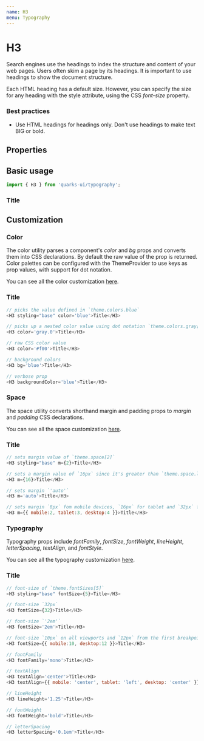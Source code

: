 ```yaml
---
name: H3
menu: Typography
---
```



# H3

Search engines use the headings to index the structure and content of your web pages. Users often skim a page by its headings. It is important to use headings to show the document structure.

Each HTML heading has a default size. However, you can specify the size for any heading with the style attribute, using the CSS _font-size_ property.

### Best practices

-   Use HTML headings for headings only. Don't use headings to make text BIG or bold.

## Properties

<Props of={H3} />

## Basic usage

```javascript
import { H3 } from 'quarks-ui/typography';
```

<Playground>
    <H3 styling="base">Title</H3>
</Playground>

## Customization

### Color

The color utility parses a component's _color_ and _bg_ props and converts them into CSS declarations. By default the raw value of the prop is returned. Color palettes can be configured with the ThemeProvider to use keys as prop values, with support for dot notation.

You can see all the color customization [here](https://styled-system.com/api/#color).

<Playground>
    <H3 styling="base" color="blue">
        Title
    </H3>
</Playground>

```javascript
// picks the value defined in `theme.colors.blue`
<H3 styling="base" color='blue'>Title</H3>

// picks up a nested color value using dot notation `theme.colors.gray[0]`
<H3 color='gray.0'>Title</H3>

// raw CSS color value
<H3 color='#f00'>Title</H3>

// background colors
<H3 bg='blue'>Title</H3>

// verbose prop
<H3 backgroundColor='blue'>Title</H3>
```

### Space

The space utility converts shorthand margin and padding props to _margin_ and _padding_ CSS declarations.

You can see all the space customization [here](https://styled-system.com/api#space).

<Playground>
    <H3 styling="base" m={2}>
        Title
    </H3>
</Playground>

```javascript
// sets margin value of `theme.space[2]`
<H3 styling="base" m={2}>Title</H3>

// sets a margin value of `16px` since it's greater than `theme.space.length`
<H3 m={16}>Title</H3>

// sets margin `'auto'`
<H3 m='auto'>Title</H3>

// sets margin `8px` fom mobile devices, `16px` for tablet and `32px` for desktop from the first breakpoint and up
<H3 m={{ mobile:2, tablet:3, desktop:4 }}>Title</H3>
```

### Typography

Typography props include _fontFamily_, _fontSize_, _fontWeight_, _lineHeight_, _letterSpacing_, _textAlign_, and _fontStyle_.

You can see all the typography customization [here](https://styled-system.com/api/#typography).

<Playground>
    <H3 styling="base" fontSize={5}>
        Title
    </H3>
</Playground>

```javascript
// font-size of `theme.fontSizes[5]`
<H3 styling="base" fontSize={5}>Title</H3>

// font-size `32px`
<H3 fontSize={32}>Title</H3>

// font-size `'2em'`
<H3 fontSize='2em'>Title</H3>

// font-size `10px` on all viewports and `12px` from the first breakpoint and up
<H3 fontSize={{ mobile:10, desktop:12 }}>Title</H3>

// fontFamily
<H3 fontFamily='mono'>Title</H3>

// textAlign
<H3 textAlign='center'>Title</H3>
<H3 textAlign={{ mobile: 'center', tablet: 'left', desktop: 'center' }}>Title</H3>

// lineHeight
<H3 lineHeight='1.25'>Title</H3>

// fontWeight
<H3 fontWeight='bold'>Title</H3>

// letterSpacing
<H3 letterSpacing='0.1em'>Title</H3>
```

